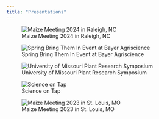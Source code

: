 ```yaml
---
title: "Presentations"
---
```


::: {layout-ncol="2"}
![Maize Meeting 2024 in Raleigh, NC](MM24.png)

![Spring Bring Them In Event at Bayer Agriscience](Bayer.png)
:::

::: {layout-ncol="1"}
![University of Missouri Plant Research Symposium](MUPR.png)
:::

::: {layout-ncol="1"}
![Science on Tap](science_on_tap.png)
:::

::: {layout-ncol="1"}
![Maize Meeting 2023 in St. Louis, MO](MM23.png)
:::
